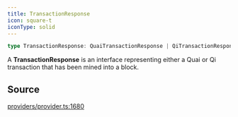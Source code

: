 ```yaml
---
title: TransactionResponse
icon: square-t
iconType: solid
---
```


```ts
type TransactionResponse: QuaiTransactionResponse | QiTransactionResponse;
```

A **TransactionResponse** is an interface representing either a Quai or Qi transaction that has been mined into a
block.

## Source

[providers/provider.ts:1680](https://github.com/dominant-strategies/quais.js/blob/645041739db20c79ffe7730b79d42c9644eae500/src/providers/provider.ts#L1680)

